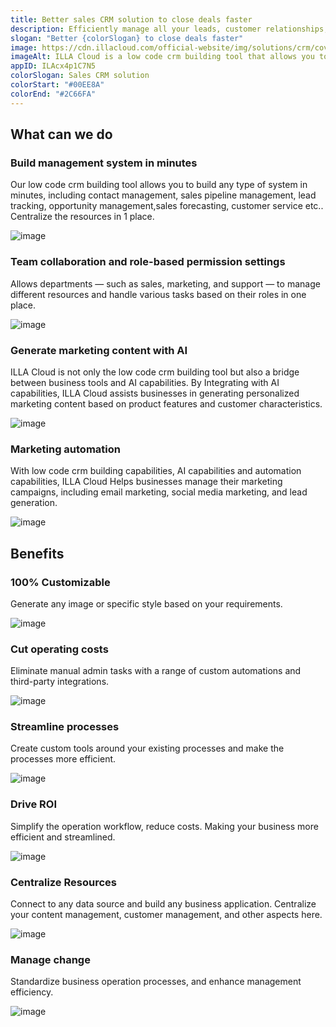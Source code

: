 ```yaml
---
title: Better sales CRM solution to close deals faster
description: Efficiently manage all your leads, customer relationships, sales pipeline, and tasks in one place, so you can streamline your sales process and focus on closing the deals. 
slogan: "Better {colorSlogan} to close deals faster"
image: https://cdn.illacloud.com/official-website/img/solutions/crm/cover.svg
imageAlt: ILLA Cloud is a low code crm building tool that allows you to manage all your leads, customer relationships, sales pipeline, and tasks in one place, so you can streamline your sales process and focus on closing the deals. 
appID: ILAcx4p1C7N5
colorSlogan: Sales CRM solution
colorStart: "#00EE8A"
colorEnd: "#2C66FA"
---
```


## What can we do

### Build management system in minutes

Our low code crm building tool allows you to build any type of system in minutes, including contact management, sales pipeline management, lead tracking, opportunity management,sales forecasting, customer service etc.. Centralize the resources in 1 place.

![image](https://cdn.illacloud.com/official-website/img/solutions/dashboard/design.svg)

### Team collaboration and role-based permission settings

Allows departments — such as sales, marketing, and support — to manage different resources and handle various tasks based on their roles in one place.

![image](https://cdn.illacloud.com/official-website/img/solutions/crm/team.gif)

### Generate marketing content with AI

ILLA Cloud is not only the low code crm building tool but also a bridge between business tools and AI capabilities. By Integrating with AI capabilities, ILLA Cloud assists businesses in generating personalized marketing content based on product features and customer characteristics.

![image](https://cdn.illacloud.com/official-website/img/solutions/crm/send.gif)

### Marketing automation

With low code crm building capabilities, AI capabilities and automation capabilities, ILLA Cloud Helps businesses manage their marketing campaigns, including email marketing, social media marketing, and lead generation.

![image](https://cdn.illacloud.com/official-website/img/solutions/crm/auto.gif)

## Benefits

### 100% Customizable

Generate any image or specific style based on your requirements.

![image](https://cdn.illacloud.com/official-website/img/solutions/custom.svg)

### Cut operating costs

Eliminate manual admin tasks with a range of custom automations and third-party integrations.

![image](https://cdn.illacloud.com/official-website/img/solutions/cut-cost.svg)

### Streamline processes

Create custom tools around your existing processes and make the processes more efficient.

![image](https://cdn.illacloud.com/official-website/img/solutions/process.svg)

### Drive ROI

Simplify the operation workflow, reduce costs. Making your business more efficient and streamlined.

![image](https://cdn.illacloud.com/official-website/img/solutions/roi.svg)

### Centralize Resources

Connect to any data source and build any business application. Centralize your content management, customer management, and other aspects here.

![image](https://cdn.illacloud.com/official-website/img/solutions/centralize.svg)

### Manage change

Standardize business operation processes, and enhance management efficiency.

![image](https://cdn.illacloud.com/official-website/img/solutions/change.svg)
